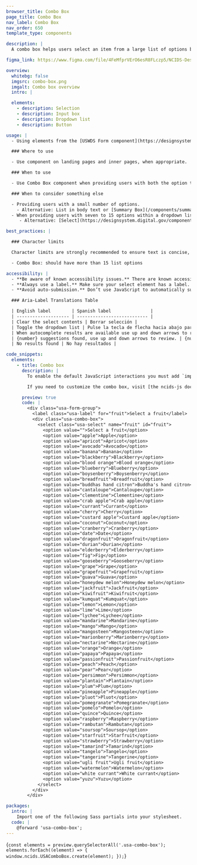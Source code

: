 ```yaml
---
browser_title: Combo Box
page_title: Combo Box
nav_label: Combo Box
nav_order: 650
template_type: components

description: |
  A combo box helps users select an item from a large list of options by using a drop-down list or by typing in the desired option.

figma_link: https://www.figma.com/file/4FeMfprVErO6esR8FLczp5/NCIDS-Design-Kit?type=design&node-id=4563%3A16203&mode=design&t=9xNemHVdk0y2K4UA-1

overview:
  whitebg: false
  imgsrc: combo-box.png
  imgalt: Combo box overview
  intro: |

  elements:
    - description: Selection
    - description: Input box
    - description: Dropdown list
    - description: Button

usage: |
  - Using elements from the [USWDS Form component](https://designsystem.digital.gov/components/form) to add a label/call-to-action (CTA) with your combo box is recommended. Use this label/CTA to describe the list of options that users can choose from using the combo box.

  ### Where to use

  - Use component on landing pages and inner pages, when appropriate.

  ### When to use

  - Use Combo Box component when providing users with both the option to browse through a dropdown list and to type ahead within the search field to find a specific item from the list.

  ### When to consider something else

  - Providing users with a small number of options.
    - Alternative: List in body text or [Summary Box](/components/summary-box)
  - When providing users with seven to 15 options within a dropdown list to choose from.
     - Alternative: [Select](https://designsystem.digital.gov/components/select/)

best_practices: |

  ### Character limits

  Character limits are strongly recommended to ensure text is concise, scannable, and not visually distorted.

  - Combo Box: should have more than 15 list options

accessibility: |
  - **Be aware of known accessibility issues.** There are known accessibility issues with the original USWDS combo box component that were raised when testing with users of assistive technology. Incorporate fixes as they become available.
  - **Always use a label.** Make sure your select element has a label. Don’t replace it with the default menu option (e.g., removing the “State” label and having the menu read “Select a state” by default).
  - **Avoid auto-submission.** Don’t use JavaScript to automatically submit the form (or do anything else) when an option is selected. Auto-submission disrupts screen readers because they select each option as they read them.

  ### Aria-Label Translations Table

  | English label        | Spanish label               |
  | -------------------- | --------------------------- |
  | Clear the select contents | Borrar selección |
  | Toggle the dropdown list | Pulse la tecla de flecha hacia abajo para desplegar la lista de las opciones |
  | When autocomplete results are available use up and down arrows to review and enter to select. Touch device users, explore by touch or with swipe gestures.  | Si hay campos que se autocompletan, use las teclas de flecha para conocer las opciones y pulse la tecla Enter para seleccionar. En los dispositivos táctiles, navegue por la pantalla al tacto o deslizando un dedo. |
  | {number} suggestions found, use up and down arrows to review. | {number} sugerencias automáticas. Use flecha arriba o flecha abajo para escuchar las opciones.         |
  | No results found | No hay resultados |

code_snippets:
  elements:
    - title: Combo box
      description: |
        To enable the default JavaScript interactions you must add `import '@nciocpl/ncids-js/usa-combo-box/auto-init';` to the top of your JavaScript file.

        If you need to customize the combo box, visit [the ncids-js documentation site](/ncids-js/classes/usa_combo_box.USAComboBox.html) for more information on developing your own custom JavaScript.

      preview: true
      code: |
        <div class="usa-form-group">
          <label class="usa-label" for="fruit">Select a fruit</label>
          <div class="usa-combo-box">
            <select class="usa-select" name="fruit" id="fruit">
              <option value="">Select a fruit</option>
              <option value="apple">Apple</option>
              <option value="apricot">Apricot</option>
              <option value="avocado">Avocado</option>
              <option value="banana">Banana</option>
              <option value="blackberry">Blackberry</option>
              <option value="blood orange">Blood orange</option>
              <option value="blueberry">Blueberry</option>
              <option value="boysenberry">Boysenberry</option>
              <option value="breadfruit">Breadfruit</option>
              <option value="buddhas hand citron">Buddha's hand citron</option>
              <option value="cantaloupe">Cantaloupe</option>
              <option value="clementine">Clementine</option>
              <option value="crab apple">Crab apple</option>
              <option value="currant">Currant</option>
              <option value="cherry">Cherry</option>
              <option value="custard apple">Custard apple</option>
              <option value="coconut">Coconut</option>
              <option value="cranberry">Cranberry</option>
              <option value="date">Date</option>
              <option value="dragonfruit">Dragonfruit</option>
              <option value="durian">Durian</option>
              <option value="elderberry">Elderberry</option>
              <option value="fig">Fig</option>
              <option value="gooseberry">Gooseberry</option>
              <option value="grape">Grape</option>
              <option value="grapefruit">Grapefruit</option>
              <option value="guava">Guava</option>
              <option value="honeydew melon">Honeydew melon</option>
              <option value="jackfruit">Jackfruit</option>
              <option value="kiwifruit">Kiwifruit</option>
              <option value="kumquat">Kumquat</option>
              <option value="lemon">Lemon</option>
              <option value="lime">Lime</option>
              <option value="lychee">Lychee</option>
              <option value="mandarine">Mandarine</option>
              <option value="mango">Mango</option>
              <option value="mangosteen">Mangosteen</option>
              <option value="marionberry">Marionberry</option>
              <option value="nectarine">Nectarine</option>
              <option value="orange">Orange</option>
              <option value="papaya">Papaya</option>
              <option value="passionfruit">Passionfruit</option>
              <option value="peach">Peach</option>
              <option value="pear">Pear</option>
              <option value="persimmon">Persimmon</option>
              <option value="plantain">Plantain</option>
              <option value="plum">Plum</option>
              <option value="pineapple">Pineapple</option>
              <option value="pluot">Pluot</option>
              <option value="pomegranate">Pomegranate</option>
              <option value="pomelo">Pomelo</option>
              <option value="quince">Quince</option>
              <option value="raspberry">Raspberry</option>
              <option value="rambutan">Rambutan</option>
              <option value="soursop">Soursop</option>
              <option value="starfruit">Starfruit</option>
              <option value="strawberry">Strawberry</option>
              <option value="tamarind">Tamarind</option>
              <option value="tangelo">Tangelo</option>
              <option value="tangerine">Tangerine</option>
              <option value="ugli fruit">Ugli fruit</option>
              <option value="watermelon">Watermelon</option>
              <option value="white currant">White currant</option>
              <option value="yuzu">Yuzu</option>
            </select>
          </div>
        </div>

packages:
  intro: |
    Import one of the following Sass partials into your stylesheet.
  code: |
    @forward 'usa-combo-box';
---
```


<NciDsJsInit path={props.pageContext.pagePath}>{`
	const elements = preview.querySelectorAll('.usa-combo-box');
	elements.forEach((element) => {
		window.ncids.USAComboBox.create(element);
	});
`}</NciDsJsInit>
